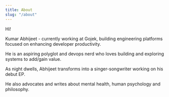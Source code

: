 ```yaml
---
title: About
slug: "/about"
---
```


Hi!

Kumar Abhijeet - currently working at Gojek, building engineering platforms focused on enhancing developer productivity. 

He is an aspiring polyglot and devops nerd who loves building and exploring systems to add/gain value.


As night dwells, Abhijeet transforms into a singer-songwriter working on his debut EP.

He also advocates and writes about mental health, human psychology and philosophy.
